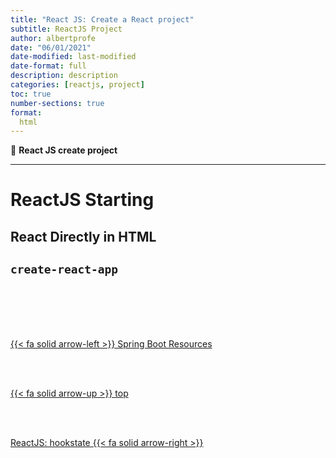 ```yaml
---
title: "React JS: Create a React project"
subtitle: ReactJS Project
author: albertprofe
date: "06/01/2021"
date-modified: last-modified
date-format: full
description: description
categories: [reactjs, project]
toc: true
number-sections: true
format:
  html
---
```


::: {.summary}

📘 **React JS create project**


:::

---

# ReactJS Starting

## React Directly in HTML

## `create-react-app`



<!--- navLinks -->
<br><br>
<div class=row>
<br>
<div class='column left previous'>
<br>
[{{< fa solid arrow-left >}} Spring Boot Resources](/springboot/resources.qmd)
<br>
</div>
<br>
<div class='column center'>
<br>
[{{< fa solid arrow-up >}} top](#top)
<br>
</div>
<br>
<div class='column right next'>
<br>
[ReactJS: hookstate  {{< fa solid arrow-right >}}](/reactjs/hookstate.qmd)
<br>
</div>
<br>
</div>
